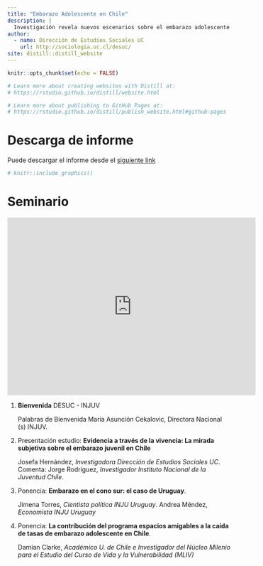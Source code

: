 ```yaml
---
title: "Embarazo Adolescente en Chile"
description: |
  Investigación revela nuevos escenarios sobre el embarazo adolescente en Chile
author:
  - name: Dirección de Estudios Sociales UC
    url: http://sociologia.uc.cl/desuc/
site: distill::distill_website
---
```


```r
knitr::opts_chunk$set(echo = FALSE)

# Learn more about creating websites with Distill at:
# https://rstudio.github.io/distill/website.html

# Learn more about publishing to GitHub Pages at:
# https://rstudio.github.io/distill/publish_website.html#github-pages

```

# Descarga de informe

Puede descargar el informe desde el [siguiente link](http://www.injuv.gob.cl/storage/docs/Libro_Embarazo_Adolescente%281%29.pdf)

```r
# knitr::include_graphics()
```

# Seminario

<iframe width="560" height="400" 
  src="https://www.youtube.com/embed/HZQ1UGY3VrE" 
  frameborder="0" 
  allow="accelerometer; autoplay; clipboard-write; encrypted-media; gyroscope; picture-in-picture" allowfullscreen>
</iframe>

1. **Bienvenida** DESUC - INJUV

    Palabras de Bienvenida María Asunción Cekalovic, Directora Nacional (s) INJUV.
 
2. Presentación estudio: **Evidencia a través de la vivencia: La mirada subjetiva sobre el embarazo juvenil en Chile** 

    Josefa Hernández, *Investigadora Dirección de Estudios Sociales UC*.  
    Comenta: Jorge Rodríguez, *Investigador Instituto Nacional de la Juventud Chile*.


3. Ponencia: **Embarazo en el cono sur: el caso de Uruguay**. 

    Jimena Torres, *Cientista política INJU Uruguay*.
    Andrea Méndez, *Economista INJU Uruguay*


4. Ponencia: **La contribución del programa espacios amigables a la caída de tasas de embarazo adolescente en Chile**.

    Damian Clarke, *Académico U. de Chile e Investigador del Núcleo Milenio para el Estudio del Curso de Vida y la Vulnerabilidad (MLIV)*



